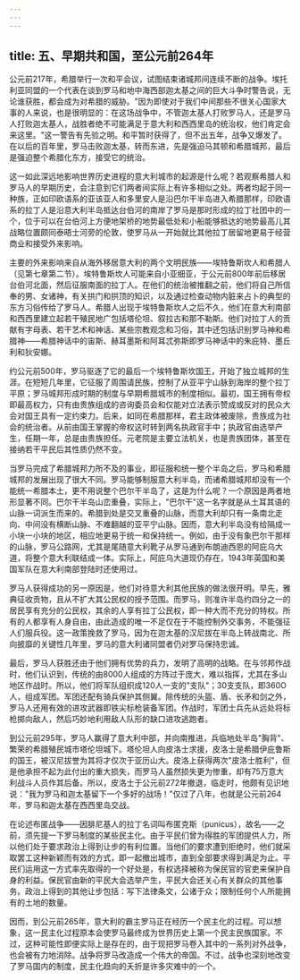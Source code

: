 ```yaml
---
---
---
```

title: 五、早期共和国，至公元前264年
---



公元前217年，希腊举行一次和平会议，试图结束诸城邦间连续不断的战争。埃托利亚同盟的一个代表在谈到罗马和地中海西部迦太基之间的巨大斗争时警告说，无论谁获胜，都会成为对希腊的威胁。"因为即使对于我们中间那些不很关心国家大事的人来说，也是很明显的：在这场战争中，不管迦太基人打败罗马人，还是罗马人打败迦太基人，战胜者绝不可能满足于意大利和西西里岛的统治权，他们肯定会来这里。"这一警告有先验之明。和平暂时获得了，但不出五年，战争又爆发了。在以后的百年里，罗马击败迦太基，转而东进，先是强迫马其顿和希腊城邦，最后是强迫整个希腊化东方，接受它的统治。

这一如此深远地影响世界历史进程的意大利城市的起源是什么呢？若观察希腊人和罗马人的早期历史，会注意到它们两者间实际上有许多相似之处。两者均起于同一种族，正如印欧语系的亚该亚人和多里安人是沿巴尔干半岛进入希腊那样，印欧语系的拉丁人是沿意大利半岛抵达台伯河的南岸了罗马是那时形成的拉丁社团中的一个，位于可以在台伯河上方便地架桥的地势最低处和小船能够抵达的地势最高儿其战略位置颇同泰晤士河旁的伦敦，使罗马从一开始就比其他拉丁居留地更易于经营商业和接受外来影响。

主要的外来影响来自从海外移居意大利的两个文明民族——埃特鲁斯坎人和希腊人（见第七章第二节）。埃特鲁斯坎人可能来自小亚细亚，于公元前800年前后移居台伯河北面，然后征服南面的拉丁人。在他们的统治被推翻之前，他们将自己所信奉的男、女诸神，有关拱门和拱顶的知识，以及通过检查动物内脏来占卜的典型的东方习俗传给了罗马人。希腊人出现于埃特鲁斯坎人之后不久，他们在意大利南部和西西里建立起若干殖民地广包括塔伦坦、叙拉古和那不勒斯。他们对拉丁人的贡献有字母表、若干艺术和神话、某些宗教观念和习俗，其中还包括识别罗马神和希腊神——希腊神话中的宙斯、赫耳墨斯和阿耳忒弥斯即罗马神话中的朱庇特、墨丘利和狄安娜。

约公元前500年，罗马驱逐了它的最后一个埃特鲁斯坎国王，开始了独立城邦的生涯。在短短几年里，它征服了周围请民族，控制了从亚平宁山脉到海岸的整个拉丁平原；罗马城邦形成时期的制度与早期希腊城市的制度相似。最初，国王拥有帝权即最高权力，只有由贵族组成的咨询委员会和仅能对立法表示赞成或反对的民众大会对国王具有一定约束力。后来，如同在希腊那样，君主政体被废除，贵族成为社会的统治者。从前由国王掌握的帝权这时转到两名执政官手中；执政官由选举产生，任期一年，总是由贵族担任。元老院是主要立法机关，也是贵族团体，甚至在接纳若干平民后其性质仍然不变。

当罗马完成了希腊城邦力所不及的事业，即征服和统一整个半岛之后，罗马和希腊城邦的发展出现了很大不同。罗马能够制服意大利半岛，而诸希腊城邦却没有一个能统一希腊本土，更不用说整个巴尔干半岛了，这是为什么呢？一个原因是两者地形显著不同。巴尔干半岛山峦重叠，实际上，"巴尔干"这一名字就是从土耳其语的山脉一词派生而来的。希腊到处是交叉重叠的山脉，而意大利却只有一条南北走向、中间没有横断山脉、不难翻越的亚平宁山脉。因而，意大利半岛没有给隔成一小块一小块的地区，相应地更易于统一和保持统一。例如，由于没有象巴尔干那样的山脉，罗马公路网，尤其是尾随意大利靴子从罗马通到布朗迪西恩的阿庇乌大道，将整个意大利联结成一体。实际上，阿庇乌大道现仍存在，1943年英国和美国军队在意大利南部登陆时还使用过。

罗马人获得成功的另一原因是，他们对待意大利其他民族的做法很开明。早先，雅典征收贡物，且从不扩大其公民权的授予范围。而罗马，则准许半岛约四分之一的居民享有充分的公民权，其余的人享有拉丁公民权，即一种大而不充分的特权。所有的人都享有人身自由，由此造成的唯一不足仅在于不能控制外交事务，不能强征人们服兵役。这一政策挽救了罗马，因为在迦太基的汉尼拔在半岛上转战南北、所向披靡的关键性几年里，罗马的意大利诸同盟者仍对罗马保持忠诚。

最后，罗马人获胜还由于他们拥有优势的兵力，发明了高明的战略。在与邻邦作战时，他们认识到，传统的由8000人组成的方阵过于庞大，难以指挥，尤其在多山地区作战时。所以，他们将军队组织成120人一支的"支队"；30支支队，即360O人，组成军团。军团还配有骑兵保护其侧翼。除传统的头盔、盾、长矛和剑之外，罗马人还用有效的进攻武器即铁尖标枪装备军团。作战时，军团士兵先从远处将标枪掷向敌人，然后巧妙地利用敌人队形的缺口进攻逃跑者。

到公元前295年，罗马人赢得了意大利中部，并向南推进，兵临地处半岛"胸背"、繁荣的希腊殖民城市塔伦坦城下。塔伦坦人向皮洛士求援，皮洛士是希腊伊庇鲁斯的国王，被汉尼拔誉为其将才仅次于亚历山大。皮洛上获得两次"皮洛士胜利"，但是他承担不起为此付出的重大损失，而罗马人虽然损失更为惨重，却有75万意大利战斗人员作其后备。所以，皮洛士于公元前272年撤退，临走时，他颇有见识地说："我为罗马和迦太基留下一个多好的战场！"仅过了八年，也就是公元前264年，罗马和迦太基在西西里岛交战。

在论述布匿战争——因腓尼基人的拉丁名词叫布匿克斯（punicus），故名——之前，须先提一下罗马制度的某些民主化。由于平民们曾为得胜的军团提供人力，所以他们处于要求政治上得到让步的有利位置。当他们的要求遭到拒绝时，他们就采取罢工这种新颖而有效的方式，即一起撤出城市，直到全部要求得到满足为止。平民们运用这一方式率先取得的一个好处是，有权选择被称为保民官的官吏来保护自身的利益。保民官由新的平民大会选举产生，平民大会还关心有关群众的其他事务。政治上得到的其他让步包括：写下法律条文，公诸于众；限制任何个人所能拥有的土地的数量。

因而，到公元前265年，意大利的霸主罗马正在经历一个民主化的过程。可以想象，这一民主化过程原本会使罗马最终成为世界历史上第一个民主民族国家。不过，这种可能性即便实际上是存在的，由于现把罗马卷入其中的一系列对外战争，也会被有力地消除。战争将罗马改造成一个伟大的帝国。不过，战争也深刻地改变了罗马国内的制度，民主化趋向的夭折是许多灾难中的一个。